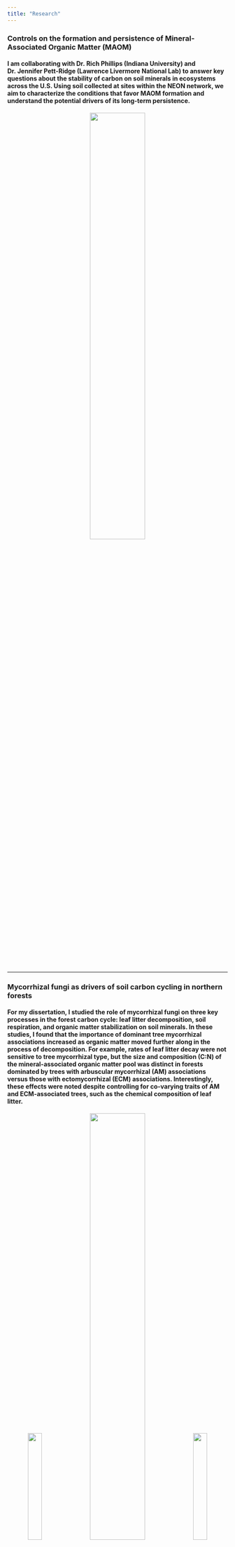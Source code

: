 ```yaml
---
title: "Research"
---
```








### **Controls on the formation and persistence of Mineral-Associated Organic Matter (MAOM)**

#### I am collaborating with Dr. Rich Phillips (Indiana University) and Dr. Jennifer Pett-Ridge (Lawrence Livermore National Lab) to answer key questions about the stability of carbon on soil minerals in ecosystems across the U.S. Using soil collected at sites within the NEON network, we aim to characterize the conditions that favor MAOM formation and understand the potential drivers of its long-term persistence. 

<center>

![](images/neon.png){width="50%"}

</center>    


***

### **Mycorrhizal fungi as drivers of soil carbon cycling in northern forests**

#### For my dissertation, I studied the role of mycorrhizal fungi on three key processes in the forest carbon cycle: leaf litter decomposition, soil respiration, and organic matter stabilization on soil minerals. In these studies, I found that the importance of dominant tree mycorrhizal associations increased as organic matter moved further along in the process of decomposition. For example, rates of leaf litter decay were not sensitive to tree mycorrhizal type, but the size and composition (C:N) of the mineral-associated organic matter pool was distinct in forests dominated by trees with arbuscular mycorrhizal (AM) associations versus those with ectomycorrhizal (ECM) associations. Interestingly, these effects were noted despite controlling for co-varying traits of AM and ECM-associated trees, such as the chemical composition of leaf litter.  



<center>

![](images/IMG_9048.jpg){width="25%"}![](images/IMG_5797.jpg){width="50%"}![](images/IMG_7613.jpg){width="25%"}

</center>
